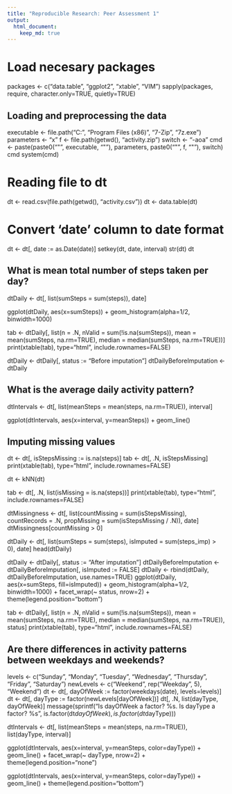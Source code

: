 ```yaml
---
title: "Reproducible Research: Peer Assessment 1"
output: 
  html_document:
    keep_md: true
---
```

# Load necesary packages 

packages <- c("data.table", "ggplot2", "xtable", "VIM")
sapply(packages, require, character.only=TRUE, quietly=TRUE)

## Loading and preprocessing the data

executable <- file.path("C:", "Program Files (x86)", "7-Zip", "7z.exe")
parameters <- "x"
f <- file.path(getwd(), "activity.zip")
switch <- "-aoa"
cmd <- paste(paste0("\"", executable, "\""), parameters, paste0("\"", f, "\""), switch)
cmd
system(cmd)

# Reading file to dt

dt <- read.csv(file.path(getwd(), "activity.csv"))
dt <- data.table(dt)

# Convert 'date' column to date format

dt <- dt[, date := as.Date(date)]
setkey(dt, date, interval)
str(dt)
dt

## What is mean total number of steps taken per day?

dtDaily <- dt[, list(sumSteps = sum(steps)), date]

ggplot(dtDaily, aes(x=sumSteps)) +
	geom_histogram(alpha=1/2, binwidth=1000)

tab <- dtDaily[, list(n = .N, nValid = sum(!is.na(sumSteps)), mean = mean(sumSteps, na.rm=TRUE), median = median(sumSteps, na.rm=TRUE))]
print(xtable(tab), type="html", include.rownames=FALSE)

dtDaily <- dtDaily[, status := "Before imputation"]
dtDailyBeforeImputation <- dtDaily
	

## What is the average daily activity pattern?

dtIntervals <- dt[, list(meanSteps = mean(steps, na.rm=TRUE)), interval]

ggplot(dtIntervals, aes(x=interval, y=meanSteps)) +
	geom_line()

## Imputing missing values

dt <- dt[, isStepsMissing := is.na(steps)]
tab <- dt[, .N, isStepsMissing]
print(xtable(tab), type="html", include.rownames=FALSE)

dt <- kNN(dt)

tab <- dt[, .N, list(isMissing = is.na(steps))]
print(xtable(tab), type="html", include.rownames=FALSE)

dtMissingness <- dt[, list(countMissing = sum(isStepsMissing), countRecords = .N, propMissing = sum(isStepsMissing / .N)), date]
dtMissingness[countMissing > 0]

dtDaily <- dt[, list(sumSteps = sum(steps), isImputed = sum(steps_imp) > 0), date]
head(dtDaily)

dtDaily <- dtDaily[, status := "After imputation"]
dtDailyBeforeImputation <- dtDailyBeforeImputation[, isImputed := FALSE]
dtDaily <- rbind(dtDaily, dtDailyBeforeImputation, use.names=TRUE)
ggplot(dtDaily, aes(x=sumSteps, fill=isImputed)) +
	geom_histogram(alpha=1/2, binwidth=1000) +
  facet_wrap(~ status, nrow=2) +
  theme(legend.position="bottom")
  
  tab <- dtDaily[, list(n = .N, nValid = sum(!is.na(sumSteps)), mean = mean(sumSteps, na.rm=TRUE), median = median(sumSteps, na.rm=TRUE)), status]
print(xtable(tab), type="html", include.rownames=FALSE)


## Are there differences in activity patterns between weekdays and weekends?

levels <- c("Sunday", "Monday", "Tuesday", "Wednesday", "Thursday", "Friday", "Saturday")
newLevels <- c("Weekend", rep("Weekday", 5), "Weekend")
dt <- dt[, dayOfWeek := factor(weekdays(date), levels=levels)]
dt <- dt[, dayType := factor(newLevels[dayOfWeek])]
dt[, .N, list(dayType, dayOfWeek)]
message(sprintf("Is dayOfWeek a factor? %s. Is dayType a factor? %s", is.factor(dt$dayOfWeek), is.factor(dt$dayType)))

dtIntervals <- dt[, list(meanSteps = mean(steps, na.rm=TRUE)), list(dayType, interval)]

ggplot(dtIntervals, aes(x=interval, y=meanSteps, color=dayType)) +
	geom_line() +
	facet_wrap(~ dayType, nrow=2) +
	theme(legend.position="none")
	
ggplot(dtIntervals, aes(x=interval, y=meanSteps, color=dayType)) +
	geom_line() +
	theme(legend.position="bottom")
	
	
